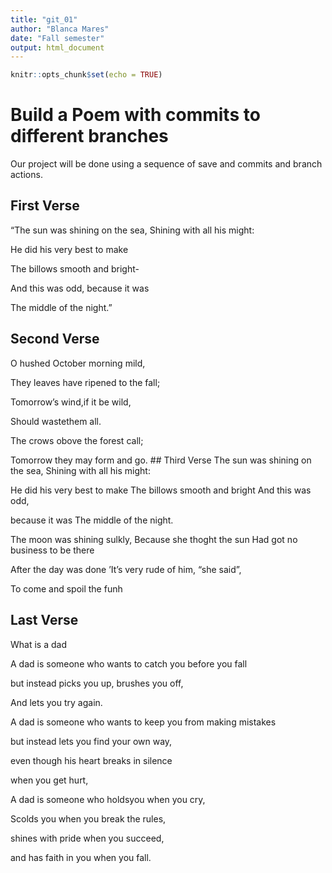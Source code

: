 ---
title: "git_01"
author: "Blanca Mares"
date: "Fall semester"
output: html_document
---

```{r setup, include=FALSE}
knitr::opts_chunk$set(echo = TRUE)
```
# Build a Poem with commits to different branches
Our project will be done using a sequence of save and commits and branch actions.
<!-- Do not modify or change any text in "!--" bracketed areas such as this --- these are instructions to
you, if you change any of this the git program will notice it and compromise your git merging strategy !-->

## First Verse 
<!--Put the first five lines of a poem by Lewis Carrol in this section!-->
“The sun was shining on the sea, Shining with all his might:

He did his very best to make

The billows smooth and bright-

And this was odd, because it was

The middle of the night."

## Second Verse
<!--Put the first five lines of a poem by Robert Frost here!-->
O hushed October morning mild,

They leaves have ripened to the fall;

Tomorrow’s wind,if it be wild,

Should wastethem all.

The crows obove the forest call;

Tomorrow they may form and go.
## Third Verse
<!--Put the first two verses of The Walrus and the Carpenter here!-->
The sun was shining on the sea, Shining with all his might:

He did his very best to make The billows smooth and bright And this was odd,

because it was The middle of the night.

The moon was shining sulkly, Because she thoght the sun Had got no business to be there

After the day was done ’It’s very rude of him, “she said”,

To come and spoil the funh

## Last Verse
<!--Put a short poem of your choice 8-20 lines,here!-->
What is a dad

A dad is someone who wants to catch you before you fall

but instead picks you up, brushes you off,

And lets you try again.

A dad is someone who wants to keep you from making mistakes

but instead lets you find your own way,

even though his heart breaks in silence

when you get hurt,

A dad is someone who holdsyou when you cry,

Scolds you when you break the rules,

shines with pride when you succeed,

and has faith in you when you fall.
